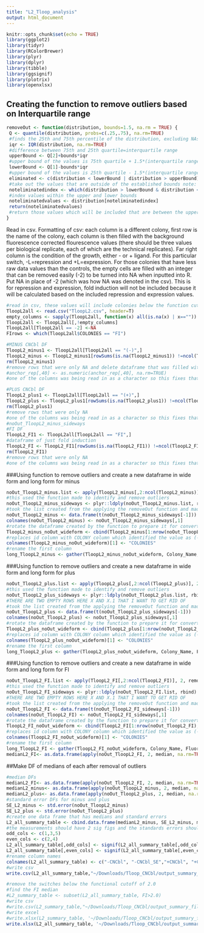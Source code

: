 ```yaml
---
title: "L2_Tloop_analysis"
output: html_document
---
```

```r
knitr::opts_chunk$set(echo = TRUE)
library(ggplot2)
library(tidyr)
library(RColorBrewer)
library(plyr)
library(dplyr)
library(tibble)
library(ggsignif)
library(plotrix)
library(openxlsx)
```

## Creating the function to remove outliers based on Interquartile range
```r
removeOut <- function(distribution, bounds=1.5, na.rm = TRUE) {
 Q <- quantile(distribution, probs=c(.25,.75), na.rm=TRUE) 
 #finds the 25th and 75th percentile of the distribution, excluding NAs
 iqr <- IQR(distribution, na.rm=TRUE)
 #difference between 75th and 25th quartile=interquartile range
 upperBound <- Q[2]+bounds*iqr
 #upper bound of the values is 75th quartile + 1.5*(interquartile range) note: that 1.5 can be vaired by changing bound
 lowerBound <- Q[1]-bounds*iqr
 #upper bound of the values is 25th quartile - 1.5*(interquartile range)
 eliminated <- c(distribution < lowerBound | distribution > upperBound)
 #take out the values that are outside of the established bounds note: that 1.5 can be vaired by changing bound
 noteliminatedindex <- which(distribution > lowerBound & distribution < upperBound)
 #index values within the upper and lower bounds
 noteliminatedvalues <- distribution[noteliminatedindex]
 return(noteliminatedvalues)
 #return those values which will be included that are between the upper and lower bounds 
}
```

Read in csv.
Formatting of csv: each column is a different colony, first row is the name of the colony, each column is then filled with the background fluorescence corrected flourescence values (there should be three values per biological replicate, each of which are the technical replicates). Far right column is the condition of the growth, either - or + ligand. For this particular switch, -L=repression and +L=expression. For those colonies that have less raw data values than the controls, the empty cells are filled with an integer that can be removed easily (-2) to be turned into NA when inputted into R. 
Put NA in place of -2 (which was how NA was denoted in the csv).
This is for repression and expression, fold induction will not be included because it will be calculated based on the included repression and expression values.
```r
#read in csv, these values will include colonies below the function cut off which has been defined here as 2.0
TloopL2all <- read.csv("TloopL2.csv", header=T)
empty_columns <- sapply(TloopL2all, function(x) all(is.na(x) | x==""))
TloopL2all <- TloopL2all[,!empty_columns]
TloopL2all[TloopL2all == -2] <-NA
FIrows <- which(TloopL2all$COLONIES == "FI")

#MINUS CNCbl DF
TloopL2_minus1 <- TloopL2all[TloopL2all == "(-)",]
TloopL2_minus <- TloopL2_minus1[rowSums(is.na(TloopL2_minus1)) !=ncol(TloopL2_minus1),]
rm(TloopL2_minus1)
#remove rows that were only NA and delete dataframe that was filled with NA only columns
#anchor_rep[,40] <- as.numeric(anchor_rep[,40], na.rm=TRUE)
#one of the columns was being read in as a character so this fixes that one

#PLUS CNCbl DF
TloopL2_plus1 <- TloopL2all[TloopL2all == "(+)",]
TloopL2_plus <- TloopL2_plus1[rowSums(is.na(TloopL2_plus1)) !=ncol(TloopL2_plus1),]
rm(TloopL2_plus1)
#remove rows that were only NA 
#one of the columns was being read in as a character so this fixes that one
#noOut_TloopL2_minus_sideways 
#FI DF
TloopL2_FI1 <- TloopL2all[TloopL2all == "FI",]
#dataframe of just fold induction
TloopL2_FI <- TloopL2_FI1[rowSums(is.na(TloopL2_FI1)) !=ncol(TloopL2_FI1),]
rm(TloopL2_FI1)
#remove rows that were only NA 
#one of the columns was being read in as a character so this fixes that one

```

###Using function to remove outliers and create a new dataframe in wide form and long form for minus
```r

noOut_TloopL2_minus.list <- apply(TloopL2_minus[,2:ncol(TloopL2_minus)], 2, removeOut, na.rm=TRUE)
#this used the function made to identify and remove outliers 
noOut_TloopL2_minus_sideways <- plyr::ldply(noOut_TloopL2_minus.list, rbind)
#took the list created from the applying the removeOut function and made it into a dataframe 
noOut_TloopL2_minus <- data.frame(t(noOut_TloopL2_minus_sideways[-1]))
colnames(noOut_TloopL2_minus) <- noOut_TloopL2_minus_sideways[,1]
#rotate the dataframe created by the function to prepare it for converting to long form 
TloopL2_minus_noOut_wideform <- cbind(TloopL2_minus[1:nrow(noOut_TloopL2_minus),1], noOut_TloopL2_minus[,1:ncol(noOut_TloopL2_minus)])
#replaces id column with COLONY column which identified the value as (-) or (+)
colnames(TloopL2_minus_noOut_wideform)[1] <- "COLONIES"
#rename the first column 
long_TloopL2_minus <- gather(TloopL2_minus_noOut_wideform, Colony_Name, Fluorescence, -COLONIES)
```

###Using function to remove outliers and create a new dataframe in wide form and long form for plus
```r

noOut_TloopL2_plus.list <- apply(TloopL2_plus[,2:ncol(TloopL2_plus)], 2, removeOut, na.rm=TRUE)
#this used the function made to identify and remove outliers 
noOut_TloopL2_plus_sideways <- plyr::ldply(noOut_TloopL2_plus.list, rbind)
#THERE ARE TWO EMPTY ROWS HERE X AND X.1 THAT I WANT TO GET RID OF 
#took the list created from the applying the removeOut function and made it into a dataframe 
noOut_TloopL2_plus <- data.frame(t(noOut_TloopL2_plus_sideways[-1]))
colnames(noOut_TloopL2_plus) <- noOut_TloopL2_plus_sideways[,1]
#rotate the dataframe created by the function to prepare it for converting to long form 
TloopL2_plus_noOut_wideform <- cbind(TloopL2_plus[1:nrow(noOut_TloopL2_plus),1], noOut_TloopL2_plus[,1:ncol(noOut_TloopL2_plus)])
#replaces id column with COLONY column which identified the value as (-) or (+)
colnames(TloopL2_plus_noOut_wideform)[1] <- "COLONIES"
#rename the first column 
long_TloopL2_plus <- gather(TloopL2_plus_noOut_wideform, Colony_Name, Fluorescence, -COLONIES)
```

###Using function to remove outliers and create a new dataframe in wide form and long form for FI
```r

noOut_TloopL2_FI.list <- apply(TloopL2_FI[,2:ncol(TloopL2_FI)], 2, removeOut, na.rm=TRUE)
#this used the function made to identify and remove outliers 
noOut_TloopL2_FI_sideways <- plyr::ldply(noOut_TloopL2_FI.list, rbind)
#THERE ARE TWO EMPTY ROWS HERE X AND X.1 THAT I WANT TO GET RID OF 
#took the list created from the applying the removeOut function and made it into a dataframe 
noOut_TloopL2_FI <- data.frame(t(noOut_TloopL2_FI_sideways[-1]))
colnames(noOut_TloopL2_FI) <- noOut_TloopL2_FI_sideways[,1]
#rotate the dataframe created by the function to prepare it for converting to long form 
TloopL2_FI_noOut_wideform <- cbind(TloopL2_FI[1:nrow(noOut_TloopL2_FI),1], noOut_TloopL2_FI[,1:ncol(noOut_TloopL2_FI)])
#replaces id column with COLONY column which identified the value as (-) or (+)
colnames(TloopL2_FI_noOut_wideform)[1] <- "COLONIES"
#rename the first column 
long_TloopL2_FI <- gather(TloopL2_FI_noOut_wideform, Colony_Name, Fluorescence, -COLONIES)
medianL2_FI<- as.data.frame(apply(noOut_TloopL2_FI, 2, median, na.rm=TRUE))
```

##Make DF of medians of each after removal of outliers 
```r
#median DFs
medianL2_FI<- as.data.frame(apply(noOut_TloopL2_FI, 2, median, na.rm=TRUE))
medianL2_minus<- as.data.frame(apply(noOut_TloopL2_minus, 2, median, na.rm=TRUE))
medianL2_plus<- as.data.frame(apply(noOut_TloopL2_plus, 2, median, na.rm=TRUE))
#standard error DFs for minus and plus
SE_L2_minus <- std.error(noOut_TloopL2_minus)
SE_L2_plus <- std.error(noOut_TloopL2_plus)
#create one data frame that has medians and standard errors
L2_all_summary_table <- cbind.data.frame(medianL2_minus, SE_L2_minus, medianL2_plus, SE_L2_plus, medianL2_FI)
#the measurements should have 2 sig figs and the standards errors should have 1 sig fig
odd_cols <- c(1,3,5)
even_cols <- c(2,4)
L2_all_summary_table[,odd_cols] <- signif(L2_all_summary_table[,odd_cols],2)
L2_all_summary_table[,even_cols] <- signif(L2_all_summary_table[,even_cols],1)
#rename column names
colnames(L2_all_summary_table) <- c("-CNCbl", "-CNCbl_SE","+CNCbl", "+CNCbl_SE", "FI")
#write csv
write.csv(L2_all_summary_table,"~/Downloads/Tloop_CNCbl/output_summary_files/L2_all_summary_file.csv", row.names = TRUE)

#remove the switches below the functional cutoff of 2.0
#find the FI median
#L2_summary_table <- subset(L2_all_summary_table, FI>2.0)
#write csv
#write.csv(L2_summary_table,"~/Downloads/Tloop_CNCbl/output_summary_files/L2_summary_file.csv", row.names = TRUE)
#write excel
#write.xlsx(L2_summary_table, '~/Downloads/Tloop_CNCbl/output_summary_files/L2_summary_file.xlsx', rowNames = TRUE)
write.xlsx(L2_all_summary_table, '~/Downloads/Tloop_CNCbl/output_summary_files/L2__all_summary_file.xlsx', rowNames = TRUE)
```


